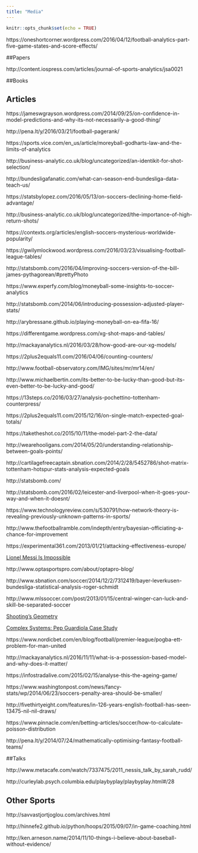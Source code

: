 ```yaml
---
title: "Media"
---
```


```r
knitr::opts_chunk$set(echo = TRUE)
```

https://oneshortcorner.wordpress.com/2016/04/12/football-analytics-part-five-game-states-and-score-effects/

##Papers

http://content.iospress.com/articles/journal-of-sports-analytics/jsa0021

##Books

## Articles

https://jameswgrayson.wordpress.com/2014/09/25/on-confidence-in-model-predictions-and-why-its-not-necessarily-a-good-thing/

http://pena.lt/y/2016/03/21/football-pagerank/

https://sports.vice.com/en_us/article/moreyball-godharts-law-and-the-limits-of-analytics

http://business-analytic.co.uk/blog/uncategorized/an-identikit-for-shot-selection/

http://bundesligafanatic.com/what-can-season-end-bundesliga-data-teach-us/

https://statsbylopez.com/2016/05/13/on-soccers-declining-home-field-advantage/

http://business-analytic.co.uk/blog/uncategorized/the-importance-of-high-return-shots/



https://contexts.org/articles/english-soccers-mysterious-worldwide-popularity/

https://gwilymlockwood.wordpress.com/2016/03/23/visualising-football-league-tables/

http://statsbomb.com/2016/04/improving-soccers-version-of-the-bill-james-pythagorean/#prettyPhoto

https://www.experfy.com/blog/moneyball-some-insights-to-soccer-analytics

http://statsbomb.com/2014/06/introducing-possession-adjusted-player-stats/

http://arybressane.github.io/playing-moneyball-on-ea-fifa-16/

https://differentgame.wordpress.com/xg-shot-maps-and-tables/

http://mackayanalytics.nl/2016/03/28/how-good-are-our-xg-models/

https://2plus2equals11.com/2016/04/06/counting-counters/

http://www.football-observatory.com/IMG/sites/mr/mr14/en/

http://www.michaelbertin.com/its-better-to-be-lucky-than-good-but-its-even-better-to-be-lucky-and-good/

https://13steps.co/2016/03/27/analysis-pochettino-tottenham-counterpress/

https://2plus2equals11.com/2015/12/16/on-single-match-expected-goal-totals/

https://taketheshot.co/2015/10/11/the-model-part-2-the-data/

http://wearehooligans.com/2014/05/20/understanding-relationship-between-goals-points/

http://cartilagefreecaptain.sbnation.com/2014/2/28/5452786/shot-matrix-tottenham-hotspur-stats-analysis-expected-goals

http://statsbomb.com/

http://statsbomb.com/2016/02/leicester-and-liverpool-when-it-goes-your-way-and-when-it-doesnt/

https://www.technologyreview.com/s/530791/how-network-theory-is-revealing-previously-unknown-patterns-in-sports/

http://www.thefootballramble.com/indepth/entry/bayesian-officiating-a-chance-for-improvement

https://experimental361.com/2013/01/21/attacking-effectiveness-europe/



[Lionel Messi Is Impossible](http://fivethirtyeight.com/features/lionel-messi-is-impossible/)

http://www.optasportspro.com/about/optapro-blog/

http://www.sbnation.com/soccer/2014/12/2/7312419/bayer-leverkusen-bundesliga-statistical-analysis-roger-schmidt

http://www.mlssoccer.com/post/2013/01/15/central-winger-can-luck-and-skill-be-separated-soccer

[Shooting's Geometry](http://sports.nordicbet.com/en/the-geometry-of-shooting/)

[Complex Systems: Pep Guardiola Case Study](http://www.togsoccer.com/single-post/2016/09/21/Complex-Systems-Pep-Guardiola-Case-Study)

https://www.nordicbet.com/en/blog/football/premier-league/pogba-ett-problem-for-man-united

http://mackayanalytics.nl/2016/11/11/what-is-a-possession-based-model-and-why-does-it-matter/

https://infostradalive.com/2015/02/15/analyse-this-the-ageing-game/

https://www.washingtonpost.com/news/fancy-stats/wp/2014/06/23/soccers-penalty-area-should-be-smaller/

http://fivethirtyeight.com/features/in-126-years-english-football-has-seen-13475-nil-nil-draws/

https://www.pinnacle.com/en/betting-articles/soccer/how-to-calculate-poisson-distribution

http://pena.lt/y/2014/07/24/mathematically-optimising-fantasy-football-teams/

##Talks

http://www.metacafe.com/watch/7337475/2011_nessis_talk_by_sarah_rudd/

http://curleylab.psych.columbia.edu/playbyplay/playbyplay.html#/28

## Other Sports

http://savvastjortjoglou.com/archives.html

http://hinnefe2.github.io/python/hoops/2015/09/07/in-game-coaching.html

http://ken.arneson.name/2014/11/10-things-i-believe-about-baseball-without-evidence/